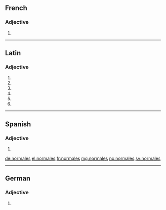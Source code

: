 ==French==

===Adjective===
{{fr-adj-form}} {{f|p}}

# {{form of|feminine plural|[[normal]]|lang=fr}}

----

==Latin==

===Adjective===
{{la-adj-form|normālēs}}

# {{inflection of|normalis|normālis|nom|m|p|lang=la}}
# {{inflection of|normalis|normālis|nom|f|p|lang=la}}
# {{inflection of|normalis|normālis|acc|m|p|lang=la}}
# {{inflection of|normalis|normālis|acc|f|p|lang=la}}
# {{inflection of|normalis|normālis|voc|m|p|lang=la}}
# {{inflection of|normalis|normālis|voc|f|p|lang=la}}

----

==Spanish==

===Adjective===
{{head|es|adjective form}} {{m|f}} {{p}}

# {{plural of|lang=es|[[normal]]|nocat=1}}

[[de:normales]]
[[el:normales]]
[[fr:normales]]
[[mg:normales]]
[[no:normales]]
[[sv:normales]]

----
==German==

===Adjective===
{{head|de|adjective form}}

# {{inflected form of|normal|lang=de}}
{{rfc-auto}}